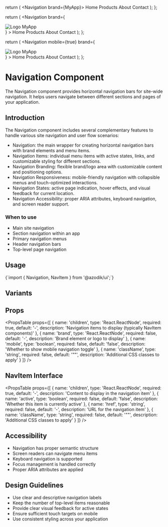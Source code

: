 
  return (
    <Navigation brand={<span className="font-bold text-xl">MyApp</span>}>
      <NavItem href="/" active>Home</NavItem>
      <NavItem href="/products">Products</NavItem>
      <NavItem href="/about">About</NavItem>
      <NavItem href="/contact">Contact</NavItem>
    </Navigation>
  );
};

  return (
    <Navigation
      brand={
        <div className="flex items-center">
          <img src="/logo.svg" alt="Logo" className="h-8 w-8 mr-2" />
          <span className="font-bold text-xl">MyApp</span>
        </div>
      }
    >
      <NavItem href="/">Home</NavItem>
      <NavItem href="/products">Products</NavItem>
      <NavItem href="/about">About</NavItem>
      <NavItem href="/contact">Contact</NavItem>
    </Navigation>
  );
};

  return (
    <Navigation
      mobile={true}
      brand={
        <div className="flex items-center">
          <img src="/logo.svg" alt="Logo" className="h-8 w-8 mr-2" />
          <span className="font-bold text-xl">MyApp</span>
        </div>
      }
    >
      <NavItem href="/">Home</NavItem>
      <NavItem href="/products">Products</NavItem>
      <NavItem href="/about">About</NavItem>
      <NavItem href="/contact">Contact</NavItem>
    </Navigation>
  );
};

# Navigation Component

The Navigation component provides horizontal navigation bars for site-wide navigation. It helps users navigate between different sections and pages of your application.

## Introduction

The Navigation component includes several complementary features to handle various site navigation and user flow scenarios:

- Navigation: the main wrapper for creating horizontal navigation bars with brand elements and menu items.
- Navigation Items: individual menu items with active states, links, and customizable styling for different sections.
- Navigation Branding: flexible brand/logo area with customizable content and positioning options.
- Navigation Responsiveness: mobile-friendly navigation with collapsible menus and touch-optimized interactions.
- Navigation States: active page indication, hover effects, and visual feedback for current location.
- Navigation Accessibility: proper ARIA attributes, keyboard navigation, and screen reader support.

### When to use
- Main site navigation
- Section navigation within an app
- Primary navigation menus
- Header navigation bars
- Top-level page navigation

## Usage

<CodeBlock language="tsx">
{`import { Navigation, NavItem } from '@azodik/ui';`}
</CodeBlock>

## Variants

<ComponentRenderer componentName="navigation" />

## Props

<PropsTable props={[
  {
    name: 'children',
    type: 'React.ReactNode',
    required: true,
    default: '-',
    description: 'Navigation items to display (typically NavItem components)'
  },
  {
    name: 'brand',
    type: 'React.ReactNode',
    required: false,
    default: '-',
    description: 'Brand element or logo to display'
  },
  {
    name: 'mobile',
    type: 'boolean',
    required: false,
    default: 'false',
    description: 'Whether to show mobile navigation toggle'
  },
  {
    name: 'className',
    type: 'string',
    required: false,
    default: '""',
    description: 'Additional CSS classes to apply'
  }
]} />

## NavItem Interface

<PropsTable props={[
  {
    name: 'children',
    type: 'React.ReactNode',
    required: true,
    default: '-',
    description: 'Content to display in the navigation item'
  },
  {
    name: 'active',
    type: 'boolean',
    required: false,
    default: 'false',
    description: 'Whether this item is currently active'
  },
  {
    name: 'href',
    type: 'string',
    required: false,
    default: '-',
    description: 'URL for the navigation item'
  },
  {
    name: 'className',
    type: 'string',
    required: false,
    default: '""',
    description: 'Additional CSS classes to apply'
  }
]} />

## Accessibility

- Navigation has proper semantic structure
- Screen readers can navigate menu items
- Keyboard navigation is supported
- Focus management is handled correctly
- Proper ARIA attributes are applied

## Design Guidelines

- Use clear and descriptive navigation labels
- Keep the number of top-level items reasonable
- Provide clear visual feedback for active states
- Ensure sufficient touch targets on mobile
- Use consistent styling across your application
